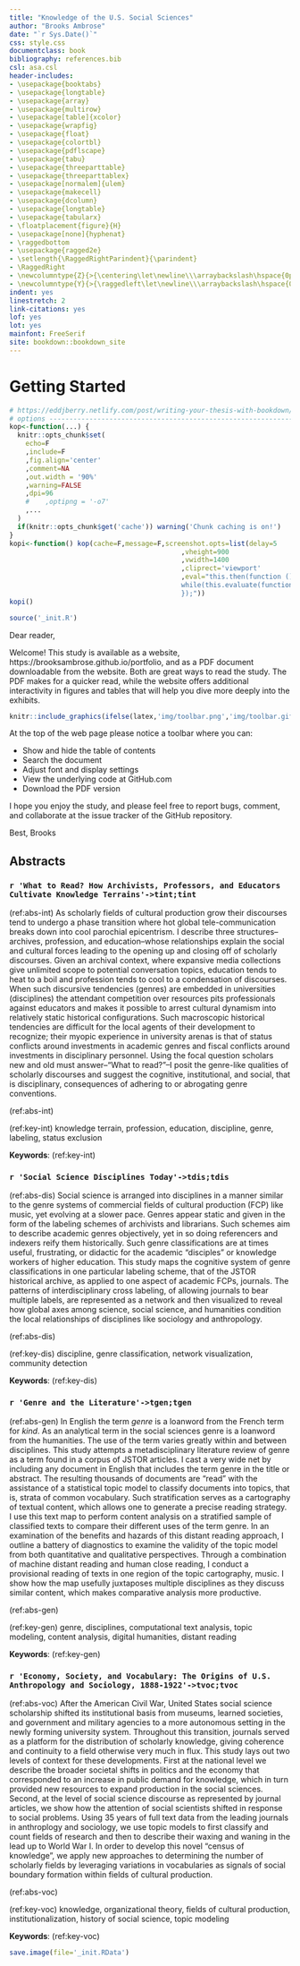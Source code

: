 ```yaml
---
title: "Knowledge of the U.S. Social Sciences"
author: "Brooks Ambrose"
date: "`r Sys.Date()`"
css: style.css
documentclass: book
bibliography: references.bib
csl: asa.csl
header-includes:
- \usepackage{booktabs}
- \usepackage{longtable}
- \usepackage{array}
- \usepackage{multirow}
- \usepackage[table]{xcolor}
- \usepackage{wrapfig}
- \usepackage{float}
- \usepackage{colortbl}
- \usepackage{pdflscape}
- \usepackage{tabu}
- \usepackage{threeparttable}
- \usepackage{threeparttablex}
- \usepackage[normalem]{ulem}
- \usepackage{makecell}
- \usepackage{dcolumn}
- \usepackage{longtable}
- \usepackage{tabularx}
- \floatplacement{figure}{H}
- \usepackage[none]{hyphenat}
- \raggedbottom
- \usepackage{ragged2e}
- \setlength{\RaggedRightParindent}{\parindent}
- \RaggedRight
- \newcolumntype{Z}{>{\centering\let\newline\\\arraybackslash\hspace{0pt}}X}
- \newcolumntype{Y}{>{\raggedleft\let\newline\\\arraybackslash\hspace{0pt}}X}
indent: yes
linestretch: 2
link-citations: yes
lof: yes
lot: yes
mainfont: FreeSerif
site: bookdown::bookdown_site
---
```


# Getting Started {-}

```r
# https://eddjberry.netlify.com/post/writing-your-thesis-with-bookdown/
# options ----------------------------------------------------------------
kop<-function(...) {
  knitr::opts_chunk$set(
    echo=F
    ,include=F
    ,fig.align='center'
    ,comment=NA
    ,out.width = '90%'
    ,warning=FALSE
    ,dpi=96
    #    ,optipng = '-o7'
    ,...
  )
  if(knitr::opts_chunk$get('cache')) warning('Chunk caching is on!')
}
kopi<-function() kop(cache=F,message=F,screenshot.opts=list(delay=5
                                           ,vheight=900
                                           ,vwidth=1400
                                           ,cliprect='viewport'
                                           ,eval="this.then(function () {
                                           while(this.evaluate(function () { return document.readyState != 'complete' && document.readyState != 'interactive'; })) {}
                                           });"))
kopi()
```

```r
source('_init.R')
```


Dear reader,

Welcome! This study is available as a website, https://brooksambrose.github.io/portfolio, and as a PDF document downloadable from the website. Both are great ways to read the study. The PDF makes for a quicker read, while the website offers additional interactivity in figures and tables that will help you dive more deeply into the exhibits.

```r
knitr::include_graphics(ifelse(latex,'img/toolbar.png','img/toolbar.gif'))
```

At the top of the web page please notice a toolbar where you can:

  * Show and hide the table of contents
* Search the document
* Adjust font and display settings
* View the underlying code at GitHub.com
* Download the PDF version

I hope you enjoy the study, and please feel free to report bugs, comment, and collaborate at the issue tracker of the GitHub repository.

Best,
Brooks

## Abstracts

### `r 'What to Read? How Archivists, Professors, and Educators Cultivate Knowledge Terrains'->tint;tint`

(ref:abs-int) As scholarly fields of cultural production grow their discourses tend to undergo a phase transition where hot global tele-communication breaks down into cool parochial epicentrism. I describe three structures--archives, profession, and education--whose relationships explain the social and cultural forces leading to the opening up and closing off of scholarly discourses. Given an archival context, where expansive media collections give unlimited scope to potential conversation topics, education tends to heat to a boil and profession tends to cool to a condensation of discourses. When such discursive tendencies (genres) are embedded in universities (disciplines) the attendant competition over resources pits professionals against educators and makes it possible to arrest cultural dynamism into relatively static historical configurations. <!--Such a social domestication of cultural wildness allows knowledge to be harnessed for economic purposes, namely workforce development (teaching) and product design (research), and sometimes for political ends. These heteronomous interests in predictable output from universities depresses their cultural generativity.--> Such macroscopic historical tendencies are difficult for the local agents of their development to recognize; their myopic experience in university arenas is that of status conflicts around investments in academic genres and fiscal conflicts around investments in disciplinary personnel. Using the focal question scholars new and old must answer--"What to read?"--I posit the genre-like qualities of scholarly discourses and suggest the cognitive, institutional, and social, that is disciplinary, consequences of adhering to or abrogating genre conventions.

(ref:abs-int)

(ref:key-int) knowledge terrain, profession, education, discipline, genre, labeling, status exclusion

**Keywords**: (ref:key-int)

### `r 'Social Science Disciplines Today'->tdis;tdis`

(ref:abs-dis) Social science is arranged into disciplines in a manner similar to the genre systems of commercial fields of cultural production (FCP) like music, yet evolving at a slower pace. Genres appear static and given in the form of the labeling schemes of archivists and librarians. Such schemes aim to describe academic genres objectively, yet in so doing referencers and indexers reify them historically. Such genre classifications are at times useful, frustrating, or didactic for the academic "disciples" or knowledge workers of higher education. This study maps the cognitive system of genre classifications in one particular labeling scheme, that of the JSTOR historical archive, as applied to one aspect of academic FCPs, journals. The patterns of interdisciplinary cross labeling, of allowing journals to bear multiple labels, are represented as a network and then visualized to reveal how global axes among science, social science, and humanities condition the local relationships of disciplines like sociology and anthropology.

(ref:abs-dis)

(ref:key-dis) discipline, genre classification, network visualization, community detection

**Keywords**: (ref:key-dis)

### `r 'Genre and the Literature'->tgen;tgen`

(ref:abs-gen) In English the term *genre* is a loanword from the French term for *kind*. As an analytical term in the social sciences genre is a loanword from the humanities. The use of the term varies greatly within and between disciplines. This study attempts a metadisciplinary literature review of genre as a term found in a corpus of JSTOR articles. I cast a very wide net by including any document in English that includes the term genre in the title or abstract. The resulting thousands of documents are "read" with the assistance of a statistical topic model to classify documents into topics, that is, strata of common vocabulary. Such stratification serves as a cartography of textual content, which allows one to generate a precise reading strategy. I use this text map to perform content analysis on a stratified sample of classified texts to compare their different uses of the term genre. In an examination of the benefits and hazards of this distant reading approach, I outline a battery of diagnostics to examine the validity of the topic model from both quantitative and qualitative perspectives. Through a combination of machine distant reading and human close reading, I conduct a provisional reading of texts in one region of the topic cartography, music. I show how the map usefully juxtaposes multiple disciplines as they discuss similar content, which makes comparative analysis more productive.

(ref:abs-gen)

(ref:key-gen) genre, disciplines, computational text analysis, topic modeling, content analysis, digital humanities, distant reading

**Keywords**: (ref:key-gen)

### `r 'Economy, Society, and Vocabulary: The Origins of U.S. Anthropology and Sociology, 1888-1922'->tvoc;tvoc`

(ref:abs-voc) After the American Civil War, United States social science scholarship shifted its institutional basis from museums, learned societies, and government and military agencies to a more autonomous setting in the newly forming university system. Throughout this transition, journals served as a platform for the distribution of scholarly knowledge, giving coherence and continuity to a field otherwise very much in flux. This study lays out two levels of context for these developments. First at the national level we describe the broader societal shifts in politics and the economy that corresponded to an increase in public demand for knowledge, which in turn provided new resources to expand production in the social sciences. Second, at the level of social science discourse as represented by journal articles, we show how the attention of social scientists shifted in response to social problems. Using 35 years of full text data from the leading journals in anthroplogy and sociology, we use topic models to first classify and count fields of research and then to describe their waxing and waning in the lead up to World War I. In order to develop this novel "census of knowledge", we apply new approaches to determining the number of scholarly fields by leveraging variations in vocabularies as signals of social boundary formation within fields of cultural production.

(ref:abs-voc)

(ref:key-voc) knowledge, organizational theory, fields of cultural production, institutionalization, history of social science, topic modeling

**Keywords**: (ref:key-voc)

<!--
### `r 'The Social Science Citation Landscape, 1900-1940'->tcit;tcit`

(ref:abs-cit) Knowledge mapping of academic journals promotes the conservation of intellectual history and stimulates discovery of underexplored intellectual opportunities. Treated as a large network community detection problem, I demonstrate how to apply the clique percolation method to map two kinds of recorded knowledge: citations and full text. The features of generated maps are explained, and interpretive methods including visualization are presented. We use American social science scholarship in the first third of the 20th century prior to U.S. entry into World War II as a case, and describe how the intellectual landscape of four separate social science disciplines developed.

(ref:abs-cit)

(ref:key-cit) citations, k-clique communities, community detection, landscape

**Keywords**: (ref:key-cit)

`r tten<-'The Development of Intensive Referencing'`

### `r tten` {-}

(ref:abs-ten) Early in the history of the U.S. social sciences, scholars tended to extend the space of references into new territories. After a transition point in the 1920s, they shifted toward an intensive pattern of citation where scholars routinely retraced well-trodden steps in the citation space. The transition coincides with the development of professional labor markets in the social sciences.

(ref:abs-ten)

(ref:key-ten) poisson, permutation test, historical development, citation, bibliometry, history of social science

**Keywords**: (ref:key-ten)
-->

```r
save.image(file='_init.RData')
```


